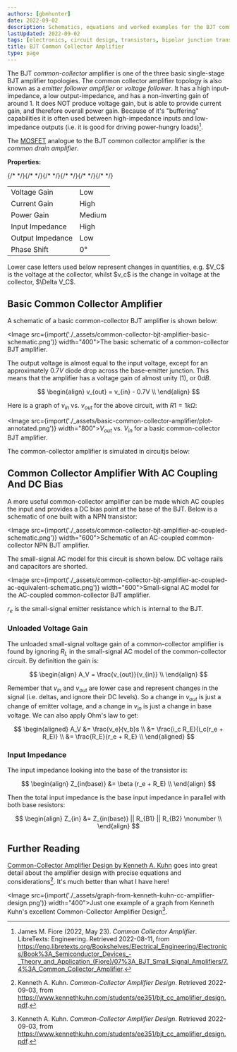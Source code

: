 ```yaml
---
authors: [gbmhunter]
date: 2022-09-02
description: Schematics, equations and worked examples for the BJT common collector amplifier.
lastUpdated: 2022-09-02
tags: [electronics, circuit design, transistors, bipolar junction transistors, BJTs, common collector amplifier, gain, NPN, PNP, current]
title: BJT Common Collector Amplifier
type: page
---
```


The BJT _common-collector_ amplifier is one of the three basic single-stage BJT amplifier topologies. The common collector amplifier topology is also known as a _emitter follower amplifier_ or _voltage follower_. It has a high input-impedance, a low output-impedance, and has a non-inverting gain of around 1. It does NOT produce voltage gain, but is able to provide current gain, and therefore overall power gain. Because of it's "buffering" capabilities it is often used between high-impedance inputs and low-impedance outputs (i.e. it is good for driving power-hungry loads)[^bib-libretexts-common-collector-amplifier].

The [MOSFET](/electronics/components/transistors/mosfets/) analogue to the BJT common collector amplifier is the _common drain amplifier_.

**Properties:**

<table>
  <tbody>
    <tr><td>Voltage Gain</td>{/*       */}<td className="bad">Low</td></tr>
    <tr><td>Current Gain</td>{/*       */}<td className="good">High</td></tr>
    <tr><td>Power Gain</td>{/*         */}<td className="ok">Medium</td></tr>
    <tr><td>Input Impedance</td>{/*    */}<td className="good">High</td></tr>
    <tr><td>Output Impedance</td>{/*   */}<td className="good">Low</td></tr>
    <tr><td>Phase Shift</td>{/*        */}<td>0°</td></tr>
  </tbody>
</table>

<Aside type="note">
Lower case letters used below represent changes in quantities, e.g. $V_C$ is the voltage at the collector, whilst $v_c$ is the change in voltage at the collector, $\Delta V_C$.
</Aside>

## Basic Common Collector Amplifier

A schematic of a basic common-collector BJT amplifier is shown below:


<Image src={import('./_assets/common-collector-bjt-amplifier-basic-schematic.png')} width="400">The basic schematic of a common-collector BJT amplifier.</Image>

The output voltage is almost equal to the input voltage, except for an approximately $0.7V$ diode drop across the base-emitter junction. This means that the amplifier has a voltage gain of almost unity (1), or $0dB$.

$$
\begin{align}
v_{out} = v_{in} - 0.7V \\
\end{align}
$$

Here is a graph of $v_{in}$ vs. $v_{out}$ for the above circuit, with $R1=1k\Omega$:

<Image src={import('./_assets/basic-common-collector-amplifier/plot-annotated.png')} width="800">$V_{out}$ vs. $V_{in}$ for a basic common-collector BJT amplifier.</Image>

The common-collector amplifier is simulated in circuitjs below:

<CircuitJs data="CQAgjOB0AMt-CwFMC0B2c1IDYDMAWAJmzQFZcBOADjG1PpG2xEJFOjdTDACgB3ELlKtChfIOHgKraDzBpWQ1mGkTl2Dhwyk2ITXsg6AwgHsANmaQBjAC4mATiABq5mwEMA5kh4e1gwhxKgrjMmjw2gtDiYoGSMXrgICi4hri0+FQEYMRgVBSkVAakFLn5pCrYYoTs4mCwIAAmSABmbgCuZjb8LPgc8bhRPWGOQdXMQbgBCXWwPABuQ-59vYscEDN9hixbmoY+i5PLgSEJsgEY8fEqIiviAJYAdjznfmMgvX2kzOImbV0mIEKkwSvQoFF0WHgFDQdEqOg44iBIHBHHBuB4QA" />

## Common Collector Amplifier With AC Coupling And DC Bias

A more useful common-collector amplifier can be made which AC couples the input and provides a DC bias point at the base of the BJT. Below is a schematic of one built with a NPN transistor:

<Image src={import('./_assets/common-collector-bjt-amplifier-ac-coupled-schematic.png')} width="600">Schematic of an AC-coupled common-collector NPN BJT amplifier.</Image>

The small-signal AC model for this circuit is shown below. DC voltage rails and capacitors are shorted.

<Image src={import('./_assets/common-collector-bjt-amplifier-ac-coupled-ac-equivalent-schematic.png')} width="600">Small-signal AC model for the AC-coupled common-collector BJT amplifier.</Image>

$r_e$ is the small-signal emitter resistance which is internal to the BJT.

### Unloaded Voltage Gain

The unloaded small-signal voltage gain of a common-collector amplifier is found by ignoring $R_L$ in the small-signal AC model of the common-collector circuit. By definition the gain is:

$$
\begin{align}
A_V = \frac{v_{out}}{v_{in}} \\
\end{align}
$$

Remember that $v_{in}$ and $v_{out}$ are lower case and represent changes in the signal (i.e. deltas, and ignore their DC levels). So a change in $v_{out}$ is just a change of emitter voltage, and a change in $v_{in}$ is just a change in base voltage. We can also apply Ohm's law to get:

$$
\begin{aligned}
A_V &= \frac{v_e}{v_b}s \\
    &= \frac{i_c R_E}{i_c(r_e + R_E)} \\
    &= \frac{R_E}{r_e + R_E} \\
\end{aligned}
$$

### Input Impedance

The input impedance looking into the base of the transistor is:

$$
\begin{align}
Z_{in(base)} &= \beta (r_e + R_E) \\
\end{align}
$$

Then the total input impedance is the base input impedance in parallel with both base resistors:

$$
\begin{align}
Z_{in} &= Z_{in(base)} || R_{B1} || R_{B2} \nonumber \\
\end{align}
$$

## Further Reading

[Common-Collector Amplifier Design by Kenneth A. Kuhn](https://www.kennethkuhn.com/students/ee351/bjt_cc_amplifier_design.pdf) goes into great detail about the amplifier design with precise equations and considerations[^bib-kenneth-kuhn-common-collector-amp-design]. It's much better than what I have here!


<Image src={import('./_assets/graph-from-kenneth-kuhn-cc-amplifier-design.png')} width="400">Just one example of a graph from Kenneth Kuhn's excellent Common-Collector Amplifier Design[^bib-kenneth-kuhn-common-collector-amp-design].</Image>

[^bib-libretexts-common-collector-amplifier]: James M. Fiore (2022, May 23). _Common Collector Amplifier_. LibreTexts: Engineering. Retrieved 2022-08-11, from https://eng.libretexts.org/Bookshelves/Electrical_Engineering/Electronics/Book%3A_Semiconductor_Devices_-_Theory_and_Application_(Fiore)/07%3A_BJT_Small_Signal_Amplifiers/7.4%3A_Common_Collector_Amplifier.
[^bib-kenneth-kuhn-common-collector-amp-design]: Kenneth A. Kuhn. _Common-Collector Amplifier Design_. Retrieved 2022-09-03, from https://www.kennethkuhn.com/students/ee351/bjt_cc_amplifier_design.pdf.
